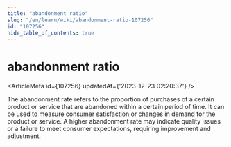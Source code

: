 ```yaml
---
title: "abandonment ratio"
slug: "/en/learn/wiki/abandonment-ratio-107256"
id: "107256"
hide_table_of_contents: true
---
```



# abandonment ratio

<ArticleMeta id={107256} updatedAt={'2023-12-23 02:20:37'} />
<div className='border-solid border-b border-t-0 my-4 border-[var(--ifm-color-gray-300)]' />

The abandonment rate refers to the proportion of purchases of a certain product or service that are abandoned within a certain period of time. It can be used to measure consumer satisfaction or changes in demand for the product or service. A higher abandonment rate may indicate quality issues or a failure to meet consumer expectations, requiring improvement and adjustment.
